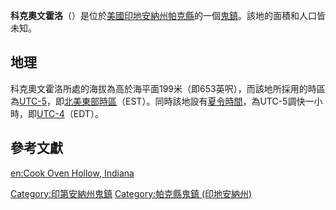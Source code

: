 {{noteTA
|G1=USState
|G2=地名
|G3=Unit
}}
{{Infobox settlement
|official_name            = 科克奧文霍洛
|native_name = Cook Oven Hollow
|settlement_type          = [[鬼鎮|鬼鎮]]
|image_skyline            = 
|imagesize                = 
|pushpin_map              = USA Indiana
|pushpin_label            = 科克奧文霍洛
|pushpin_label_position   = top
|pushpin_map_caption      = 科克奧文霍洛在印地安納州的位置
|subdivision_type         = [[世界政區索引|國家]]
|subdivision_type1        = [[美国州份|州份]]
|subdivision_type2        = [[印地安納州行政区划|縣]]
|subdivision_name         = [[美国|美国]]
|subdivision_name1        = [[印地安納州|印地安納州]]
|subdivision_name2        = [[帕克縣_(印地安納州)|帕克縣]]
|elevation_ft             = 653
|elevation_m              = 199
|area_total_km2           = 
|area_total_sq_mi         = 
|area_land_km2            = 
|area_land_sq_mi          = 
|area_water_km2           = 
|area_water_sq_mi         = 
|population_as_of         = 2010
|population_footnotes     = 
|population_total         = 
|population_metro         = 
|population_density_km2   = auto
|population_density_sq_mi = auto
|timezone                 = [[北美东部时区|北美东部时区]]
|utc_offset               = -5
|coordinates              = {{coord|39|51|11|N|87|17|31|W|display=inline,title}}
| coor_pinpoint           = 
| coordinates_footnotes   = 
|timezone_DST             = EDT
|utc_offset_DST           = -4
|postal_code_type         = [[美國郵區編號|郵區編號]]
|postal_code              = 47832
|area_code                = {{link-en|电话区号765|Area code 765|765}}
|blank_name = [[地名信息系统|GNIS ID]]
|blank_info = 452146<ref name="GNIS">{{cite gnis|452146|Cook Oven Hollow}}</ref>
}}
'''科克奧文霍洛'''（{{lang-en|Cook Oven Hollow}}）是位於[[美國|美國]][[印地安納州|印地安納州]][[帕克縣_(印地安納州)|帕克縣]]的一個[[鬼鎮|鬼鎮]]。該地的面積和人口皆未知。

== 地理 ==
科克奧文霍洛所處的海拔為高於海平面199米（即653英呎），而該地所採用的時區為[[UTC-5|UTC-5]]，即[[北美東部時區|北美東部時區]]（EST）。同時該地設有[[夏令時間|夏令時間]]，為UTC-5調快一小時，即[[UTC-4|UTC-4]]（EDT）。

== 參考文獻 ==
{{reflist}}

{{帕克縣 (印地安納州)}}

{{DEFAULTSORT:Cook Oven Hollow}}
[[Category:印第安納州鬼鎮|Category:印第安納州鬼鎮]]
[[Category:帕克縣鬼鎮_(印地安納州)|Category:帕克縣鬼鎮 (印地安納州)]]

{{Indiana-geo-stub}}

[[en:Cook_Oven_Hollow,_Indiana|en:Cook Oven Hollow, Indiana]]